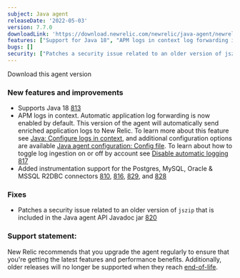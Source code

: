 ```yaml
---
subject: Java agent
releaseDate: '2022-05-03'
version: 7.7.0
downloadLink: 'https://download.newrelic.com/newrelic/java-agent/newrelic-agent/7.7.0/'
features: ["Support for Java 18", "APM logs in context log forwarding is now enabled by default", "Support for the Postgres, MySQL, Oracle & MSSQL R2DBC connectors"]
bugs: []
security: ["Patches a security issue related to an older version of jszip that is included in the Java agent API Javadoc jar"]
---
```

<ButtonGroup>
  <ButtonLink
    role="button"
    to="https://download.newrelic.com/newrelic/java-agent/newrelic-agent/7.7.0/"
    variant="primary"
  >
    Download this agent version
  </ButtonLink>
</ButtonGroup>

### New features and improvements

* Supports Java 18 [813](https://github.com/newrelic/newrelic-java-agent/pull/813)
* APM logs in context. Automatic application log forwarding is now enabled by default. This version of the agent will automatically send enriched application logs to New Relic. To learn more about this feature see [Java: Configure logs in context](/docs/logs/logs-context/java-configure-logs-context-all), and additional configuration options are available [Java agent configuration: Config file](/docs/apm/agents/java-agent/configuration/java-agent-configuration-config-file/#Logs-in-Context). To learn about how to toggle log ingestion on or off by account see [Disable automatic logging](/docs/logs/logs-context/disable-automatic-logging) [817](https://github.com/newrelic/newrelic-java-agent/pull/817)
* Added instrumentation support for the Postgres, MySQL, Oracle & MSSQL R2DBC connectors [810](https://github.com/newrelic/newrelic-java-agent/pull/810), [816](https://github.com/newrelic/newrelic-java-agent/pull/816), [829](https://github.com/newrelic/newrelic-java-agent/pull/829), and [828](https://github.com/newrelic/newrelic-java-agent/pull/828)

### Fixes

* Patches a security issue related to an older version of `jszip` that is included in the Java agent API Javadoc jar [820](https://github.com/newrelic/newrelic-java-agent/pull/820)

### Support statement:

New Relic recommends that you upgrade the agent regularly to ensure that you're getting the latest features and performance benefits. Additionally, older releases will no longer be supported when they reach [end-of-life](https://docs.newrelic.com/docs/using-new-relic/cross-product-functions/install-configure/notification-changes-new-relic-saas-features-distributed-software/).
